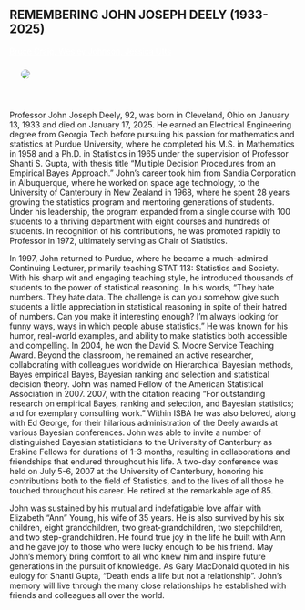 ::: {.section_bulletin}
# REMEMBERING JOHN JOSEPH DEELY (1933-2025) {#sec-obit2}
[Bruce Craig, Wesley Johnson, Jessica Utts](mailto:wjohnson@ics.uci.edu){style="color:white; text-align: center;"}
:::

::: {.column-margin}
![](figures/JohnInKitchen.JPG){style="float:center;vertical-align:middle;
margin:10px 20px;border-radius: 10px;max-width: 100%;"}
:::

<br>

:::{.justify}
Professor John Joseph Deely, 92, was born in Cleveland, Ohio on January 13, 1933 and died on January 17, 2025. He earned an Electrical Engineering degree from Georgia Tech before pursuing his passion for mathematics and statistics at Purdue University, where he completed his M.S. in Mathematics in 1958 and a Ph.D. in Statistics in 1965 under the supervision of Professor Shanti S. Gupta, with thesis title “Multiple Decision Procedures from an Empirical Bayes Approach.” John’s career took him from Sandia Corporation in Albuquerque, where he worked on space age technology, to the University of Canterbury in New Zealand in 1968, where he spent 28 years growing the statistics program and mentoring generations of students. Under his leadership, the program expanded from a single course with 100 students to a thriving department with eight courses and hundreds of students. In recognition of his contributions, he was promoted rapidly to Professor in 1972, ultimately serving as Chair of Statistics.

In 1997, John returned to Purdue, where he became a much-admired Continuing Lecturer, primarily teaching STAT 113: Statistics and Society. With his sharp wit and engaging teaching style, he introduced thousands of students to the power of statistical reasoning. In his words, "They hate numbers. They hate data. The challenge is can you somehow give such students a little appreciation in statistical reasoning in spite of their hatred of numbers. Can you make it interesting enough? I'm always looking for funny ways, ways in which people abuse statistics." He was known for his humor, real-world examples, and ability to make statistics both accessible and compelling. In 2004, he won the David S. Moore Service Teaching Award. Beyond the classroom, he remained an active researcher, collaborating with colleagues worldwide on Hierarchical Bayesian methods, Bayes empirical Bayes, Bayesian ranking and selection and statistical decision theory. John was named Fellow of the American Statistical Association in 2007. 2007, with the citation reading "For outstanding research on empirical Bayes, ranking and selection, and Bayesian statistics; and for exemplary consulting work." Within ISBA he was also beloved, along with Ed George, for their hilarious administration of the Deely awards at various Bayesian conferences.
John was able to invite a number of distinguished Bayesian statisticians to the University of Canterbury as Erskine Fellows for durations of 1-3 months, resulting in collaborations and friendships that endured throughout his life. A two-day conference was held on July 5-6, 2007 at the University of Canterbury, honoring his contributions both to the field of Statistics, and to the lives of all those he touched throughout his career. He retired at the remarkable age of 85.
 
John was sustained by his mutual and indefatigable love affair with Elizabeth "Ann" Young, his wife of 35 years. He is also survived by his six children, eight grandchildren, two great-grandchildren, two stepchildren, and two step-grandchildren. He found true joy in the life he built with Ann and he gave joy to those who were lucky enough to be his friend. May John's memory bring comfort to all who knew him and inspire future generations in the pursuit of knowledge.
As Gary MacDonald quoted in his eulogy for Shanti Gupta, “Death ends a life but not a relationship”. John’s memory will live through the many close relationships he established with friends and colleagues all over the world.
 
:::
 